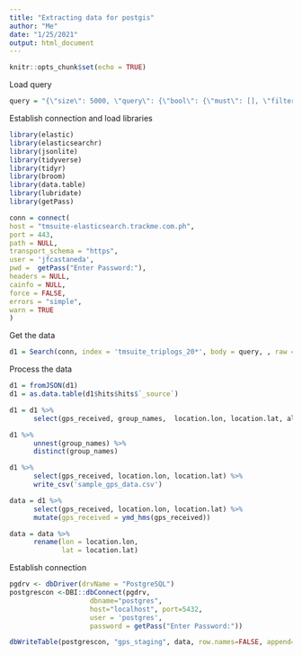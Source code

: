 ```yaml
---
title: "Extracting data for postgis"
author: "Me"
date: "1/25/2021"
output: html_document
---
```


```r
knitr::opts_chunk$set(echo = TRUE)
```


Load query
```r
query = "{\"size\": 5000, \"query\": {\"bool\": {\"must\": [], \"filter\": [{\"bool\": {\"filter\": [{\"bool\": {\"should\": [{\"match_phrase\": {\"group_names\": \"Webcast\"}}], \"minimum_should_match\": 1}}]}}, {\"match_phrase\": {\"plateno\": \"B6J479\"}}, {\"range\": {\"datestamp\": {\"gte\": \"2021-01-04T16:00:00.000Z\", \"lte\": \"2021-01-07T15:59:59.000Z\", \"format\": \"strict_date_optional_time\"}}}], \"should\": [], \"must_not\": []}}}"
```

Establish connection and load libraries

```r
library(elastic)
library(elasticsearchr)
library(jsonlite)
library(tidyverse)
library(tidyr)
library(broom)
library(data.table)
library(lubridate)
library(getPass)

conn = connect(
host = "tmsuite-elasticsearch.trackme.com.ph",
port = 443,
path = NULL,
transport_schema = "https",
user = 'jfcastaneda',
pwd =  getPass("Enter Password:"),
headers = NULL,
cainfo = NULL,
force = FALSE,
errors = "simple",
warn = TRUE
)
```


Get the data
```r
d1 = Search(conn, index = 'tmsuite_triplogs_20*', body = query, , raw = TRUE)
```

Process the data
```r
d1 = fromJSON(d1)
d1 = as.data.table(d1$hits$hits$`_source`)
```


```r
d1 = d1 %>%
      select(gps_received, group_names,  location.lon, location.lat, alert_codes)
```

```r
d1 %>%
      unnest(group_names) %>%
      distinct(group_names)
```


```r


d1 %>%
      select(gps_received, location.lon, location.lat) %>%
      write_csv('sample_gps_data.csv')
```

```r
data = d1 %>%
      select(gps_received, location.lon, location.lat) %>%
      mutate(gps_received = ymd_hms(gps_received))
```

```r
data = data %>%
      rename(lon = location.lon, 
             lat = location.lat)
```


Establish connection
```r

pgdrv <- dbDriver(drvName = "PostgreSQL")
postgrescon <-DBI::dbConnect(pgdrv,
                    dbname="postgres",
                    host="localhost", port=5432,
                    user = 'postgres',
                    password = getPass("Enter Password:"))

dbWriteTable(postgrescon, "gps_staging", data, row.names=FALSE, append=TRUE)
```
























